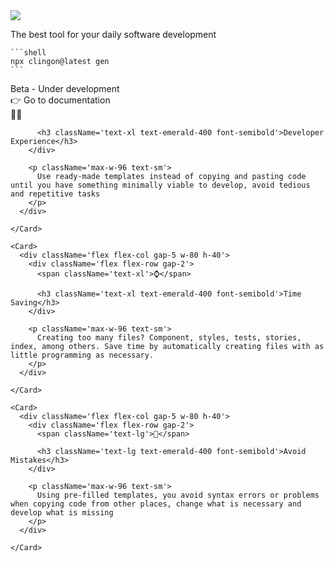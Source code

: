 

<div className="w-full flex flex-col justify-center items-center content-center">
  <img src="/logo.svg" className="w-80 h-80" />
</div>

<div className="w-full flex flex-col justify-center items-center content-center">
    <p className="text-xl">The best tool for your daily software development</p>

    ```shell
    npx clingon@latest gen
    ```

</div>

<div className="w-full max-w-72 m-auto flex flex-col justify-center items-center content-center">
  <Callout type="warning" emoji="⚠️">
    Beta - Under development
  </Callout>
</div>

<div className="w-full max-w-72 mx-auto my-5 flex flex-col justify-center items-center content-center">
  <Link className="underline text-purple-500" href="/docs">
    👉 Go to documentation
  </Link>
</div>

<Bleed>
  <div className="w-full flex flex-col xl:flex-row xs:flex-col justify-center items-center content-center gap-10 p-10">
    <Card>
      <div className='flex flex-col gap-5 w-80 h-40'>
        <div className='flex flex-row gap-2'>
          <span className='text-xl'>🧑‍💻</span>

          <h3 className='text-xl text-emerald-400 font-semibold'>Developer Experience</h3>
        </div>

        <p className='max-w-96 text-sm'>
          Use ready-made templates instead of copying and pasting code until you have something minimally viable to develop, avoid tedious and repetitive tasks
        </p>
      </div>

    </Card>

    <Card>
      <div className='flex flex-col gap-5 w-80 h-40'>
        <div className='flex flex-row gap-2'>
          <span className='text-xl'>⌚️</span>

          <h3 className='text-xl text-emerald-400 font-semibold'>Time Saving</h3>
        </div>

        <p className='max-w-96 text-sm'>
          Creating too many files? Component, styles, tests, stories, index, among others. Save time by automatically creating files with as little programming as necessary.
        </p>
      </div>

    </Card>

    <Card>
      <div className='flex flex-col gap-5 w-80 h-40'>
        <div className='flex flex-row gap-2'>
          <span className='text-lg'>🤩</span>

          <h3 className='text-lg text-emerald-400 font-semibold'>Avoid Mistakes</h3>
        </div>

        <p className='max-w-96 text-sm'>
          Using pre-filled templates, you avoid syntax errors or problems when copying code from other places, change what is necessary and develop what is missing
        </p>
      </div>

    </Card>

  </div>
</Bleed>
